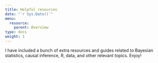 ```yaml
---
title: Helpful resources
date: "`r Sys.Date()`"
menu:
  resource:
    parent: Overview
type: docs
weight: 1
---
```


I have included a bunch of extra resources and guides related to Bayesian statistics, causal inference, R, data, and other relevant topics. Enjoy!